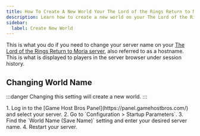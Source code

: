 ```yaml
---
title: How To Create A New World Your The Lord of the Rings Return to Moria Server
description: Learn how to create a new world on your The Lord of the Rings Return to Moria dedicated server.
sidebar:
  label: Create New World
---
```


This is what you do if you need to change your server name on your [The Lord of the Rings Return to Moria server](https://www.gamehostbros.com/the-lord-of-the-rings-return-to-moria-server-hosting/), also referred to as a hostname. This is what is displayed to players in the server browser under session history.

## Changing World Name

:::danger
Changing this setting will create a new world.
:::

<Steps>
1. Log in to the [Game Host Bros Panel](https://panel.gamehostbros.com/) and select your server.
2. Go to `Configuration > Startup Parameters`.
3. Find the `World Name (Save Name)` setting and enter your desired server name.
4. Restart your server.
</Steps>

